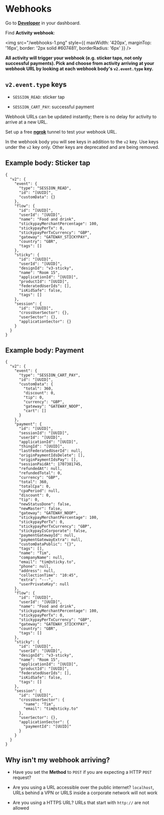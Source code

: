 # Webhooks

Go to **[Developer](https://dashboard.sticky.to/developer/about)** in your dashboard.

Find **Activity webhook**:

<img src="/webhooks-1.png" style={{ maxWidth: '420px', marginTop: '16px', border: '2px solid #607481', borderRadius: '6px' }} />

**All activity will trigger your webhook (e.g. sticker taps, not only successful payments). Pick and choose from activity arriving at your webhook URL by looking at each webhook body's `v2.event.type` key.**

## `v2.event.type` keys

 - `SESSION_READ`: sticker tap

 - `SESSION_CART_PAY`: successful payment

Webhook URLs can be updated instantly; there is no delay for activity to arrive at a new URL.

Set up a free **[ngrok](https://ngrok.io)** tunnel to test your webhook URL.

In the webhook body you will see keys in addition to the `v2` key. Use keys under the `v2` key only. Other keys are deprecated and are being removed.

## Example body: Sticker tap

```
{
  "v2": {
    "event": {
      "type": "SESSION_READ",
      "id": "[UUID]",
      "customData": {}
    },
    "flow": {
      "id": "[UUID]",
      "userId": "[UUID]",
      "name": "Food and drink",
      "stickypayMerchantPercentage": 100,
      "stickypayPerTx": 0,
      "stickypayPerTxCurrency": "GBP",
      "gateway": "GATEWAY_STICKYPAY",
      "country": "GBR",
      "tags": []
    },
    "sticky": {
      "id": "[UUID]",
      "userId": "[UUID]",
      "designId": "v3-sticky",
      "name": "Room 15",
      "applicationId": "[UUID]",
      "productId": "[UUID]",
      "federatedUserIds": [],
      "isKidSafe": false,
      "tags": []
    },
    "session": {
      "id": "[UUID]",
      "crossUserSector": {},
      "userSector": {},
      "applicationSector": {}
    }
  }
}
```

## Example body: Payment

```
{
  "v2": {
    "event": {
      "type": "SESSION_CART_PAY",
      "id": "[UUID]",
      "customData": {
        "total": 360,
        "discount": 0,
        "tip": 0,
        "currency": "GBP",
        "gateway": "GATEWAY_NOOP",
        "cart": []
      }
    },
    "payment": {
      "id": "[UUID]",
      "sessionId": "[UUID]",
      "userId": "[UUID]",
      "applicationId": "[UUID]",
      "thingId": "[UUID]",
      "lastFederatedUserId": null,
      "originPaymentIdsDelete": [],
      "originPaymentIdsPay": [],
      "sessionPaidAt": 1707381745,
      "refundedAt": null,
      "refundedTotal": 0,
      "currency": "GBP",
      "total": 360,
      "totalCpa": 0,
      "cpaPeriod": null,
      "discount": 0,
      "tip": 0,
      "newStatusDone": false,
      "newMaster": false,
      "gateway": "GATEWAY_NOOP",
      "stickypayMerchantPercentage": 100,
      "stickypayPerTx": 0,
      "stickypayPerTxCurrency": "GBP",
      "stickypayIsCorporate": false,
      "paymentGatewayId": null,
      "paymentGatewayExtra": null,
      "customDataPublic": "{}",
      "tags": [],
      "name": "Tim",
      "companyName": null,
      "email": "tim@sticky.to",
      "phone": null,
      "address": null,
      "collectionTime": "10:45",
      "extra": "---",
      "userPrivateKey": null
    },
    "flow": {
      "id": "[UUID]",
      "userId": "[UUID]",
      "name": "Food and drink",
      "stickypayMerchantPercentage": 100,
      "stickypayPerTx": 0,
      "stickypayPerTxCurrency": "GBP",
      "gateway": "GATEWAY_STICKYPAY",
      "country": "GBR",
      "tags": []
    },
    "sticky": {
      "id": "[UUID]",
      "userId": "[UUID]",
      "designId": "v3-sticky",
      "name": "Room 15",
      "applicationId": "[UUID]",
      "productId": "[UUID]",
      "federatedUserIds": [],
      "isKidSafe": false,
      "tags": []
    },
    "session": {
      "id": "[UUID]",
      "crossUserSector": {
        "name": "Tim",
        "email": "tim@sticky.to"
      },
      "userSector": {},
      "applicationSector": {
        "paymentId": "[UUID]"
      }
    }
  }
}
```

## Why isn't my webhook arriving?

 - Have you set the **Method** to `POST` if you are expecting a HTTP `POST` request?

 - Are you using a URL accessible over the public internet? `localhost`, URLs behind a VPN or URLS inside a corporate network will not work

 - Are you using a HTTPS URL? URLs that start with `http://` are not allowed